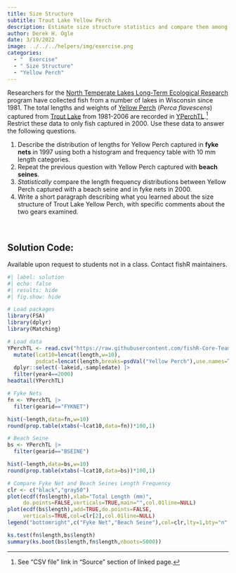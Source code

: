 ```yaml
---
title: Size Structure
subtitle: Trout Lake Yellow Perch
description: Estimate size structure statistics and compare them among groups of Yellow Perch from Trout Lake (WI).
author: Derek H. Ogle
date: 3/19/2022
image: ../../../helpers/img/exercise.png
categories:
  - "  Exercise"
  - " Size Structure"
  - "Yellow Perch"
---
```


Researchers for the [North Temperate Lakes Long-Term Ecological Research](https://lter.limnology.wisc.edu/) program have collected fish from a number of lakes in Wisconsin since 1981. The total lengths and weights of [Yellow Perch](https://en.wikipedia.org/wiki/Yellow_perch) (*Perca flavescens*) captured from [Trout Lake](https://lter.limnology.wisc.edu/researchsite/trout-lake) from 1981-2006 are recorded in [YPerchTL](https://fishr-core-team.github.io/FSAdata/reference/YPerchTL.html).^[See "CSV file" link in "Source" section of linked page.] Restrict these data to only fish captured in 2000. Use these data to answer the following questions.


1. Describe the distribution of lengths for Yellow Perch captured in **fyke nets** in 1997 using both a histogram and frequency table with 10 mm length categories.
1. Repeat the previous question with Yellow Perch captured with **beach seines**.
1. *Statistically* compare the length frequency distributions between Yellow Perch captured with a beach seine and in fyke nets in 2000.
1. Write a short paragraph describing what you learned about the size structure of Trout Lake Yellow Perch, with specific comments about the two gears examined.

&nbsp;

:::{.callout-important appearance="simple"}
## Solution Code:
Available upon request to students not in a class. Contact fishR maintainers.
:::

```r
#| label: solution 
#| echo: false
#| results: hide
#| fig.show: hide

# Load packages
library(FSA)
library(dplyr)
library(Matching)

# Load data
YPerchTL <- read.csv("https://raw.githubusercontent.com/fishR-Core-Team/FSAdata/main/data-raw/YPerchTL.csv") |>
  mutate(lcat10=lencat(length,w=10),
         psdcat=lencat(length,breaks=psdVal("Yellow Perch"),use.names=TRUE)) |>
  dplyr::select(-lakeid,-sampledate) |>
  filter(year4==2000)
headtail(YPerchTL)

# Fyke Nets
fn <- YPerchTL |>
  filter(gearid=="FYKNET")

hist(~length,data=fn,w=10)
round(prop.table(xtabs(~lcat10,data=fn))*100,1)

# Beach Seine
bs <- YPerchTL |>
  filter(gearid=="BSEINE")

hist(~length,data=bs,w=10)
round(prop.table(xtabs(~lcat10,data=bs))*100,1)

# Compare Fyke Net and Beach Seines Length Frequency
clr <- c("black","gray50")
plot(ecdf(fn$length),xlab="Total Length (mm)",
     do.points=FALSE,verticals=TRUE,main="",col.01line=NULL)
plot(ecdf(bs$length),add=TRUE,do.points=FALSE,
     verticals=TRUE,col=clr[2],col.01line=NULL)
legend("bottomright",c("Fyke Net","Beach Seine"),col=clr,lty=1,bty="n",cex=0.75)

ks.test(fn$length,bs$length)
summary(ks.boot(bs$length,fn$length,nboots=5000))
```
